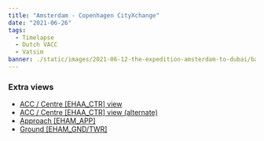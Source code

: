 ```yaml
---
title: "Amsterdam - Copenhagen CityXchange"
date: "2021-06-26"
tags:
  - Timelapse
  - Dutch VACC
  - Vatsim
banner: ./static/images/2021-06-12-the-expedition-amsterdam-to-dubai/banner.jpg
---
```


<Youtube src="https://www.youtube-nocookie.com/embed/GVq8DSM9kME" />

### Extra views
- [ACC / Centre [EHAA_CTR] view](https://youtu.be/p6lZozJ84PI)
- [ACC / Centre [EHAA_CTR] view (alternate)](https://youtu.be/aSNYUCqNiaM)
- [Approach [EHAM_APP]](https://youtu.be/TlA2AvzONK8)
- [Ground [EHAM_GND/TWR]](https://youtu.be/y_uatsbmlFM)